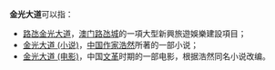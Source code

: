 '''金光大道'''可以指：
* [[路氹金光大道|路氹金光大道]]，[[澳门|澳门]][[路氹城|路氹城]]的一項大型新興旅遊娛樂建設項目；
* [[金光大道_(小说)|金光大道 (小说)]]，[[中国|中国]][[作家|作家]][[浩然|浩然]]所著的一部小说；
* [[金光大道_(电影)|金光大道 (电影)]]，中国[[文革|文革]]时期的一部电影，根据浩然同名小说改编。

{{disambig|Cat=四字消歧義}}